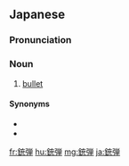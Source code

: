==Japanese==
{{ja-kanjitab|じゅう|だん|yomi=o}}

===Pronunciation===
{{ja-pron|じゅうだん|y=o}}

===Noun===
{{ja-noun|じゅうだん|kyu=銃彈}}

# [[bullet]] {{gloss|projectile}}

====Synonyms====
* {{l/ja|弾丸}}
* {{l/ja|弾}}

[[fr:銃弾]]
[[hu:銃弾]]
[[mg:銃弾]]
[[ja:銃弾]]